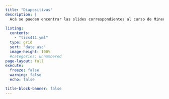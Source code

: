 ```yaml
---
title: "Diapositivas"
description: |
  Acá se pueden encontrar las slides correspondientes al curso de Minería de Datos.
  
listing:
  contents:
    - "tics411.yml"
  type: grid
  sort: "date asc"
  image-height: 100%
  #categories: unnumbered
page-layout: full
execute: 
  freeze: false
  warning: false
  echo: false

title-block-banner: false
---
```


